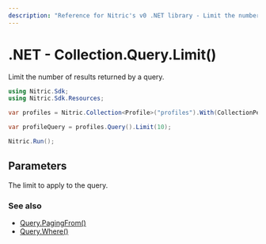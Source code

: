 ```yaml
---
description: "Reference for Nitric's v0 .NET library - Limit the number of results returned by a query."
---
```


# .NET - Collection.Query.Limit()

Limit the number of results returned by a query.

```csharp
using Nitric.Sdk;
using Nitric.Sdk.Resources;

var profiles = Nitric.Collection<Profile>("profiles").With(CollectionPermission.Reading);

var profileQuery = profiles.Query().Limit(10);

Nitric.Run();
```

## Parameters

<Properties>
  <Property name="limit" required type="int">
    The limit to apply to the query.
  </Property>
</Properties>

### See also

- [Query.PagingFrom()](./collection-query-pagingfrom)
- [Query.Where()](./collection-query-where)
